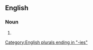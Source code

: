 ==English==

===Noun===
{{head|en|noun form}}

# {{plural of|laboratory|lang=en}}

[[Category:English plurals ending in "-ies"]]